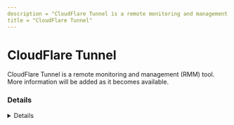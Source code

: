 ```yaml
---
description = "CloudFlare Tunnel is a remote monitoring and management (RMM) tool. More information will be added as it becomes available."
title = "CloudFlare Tunnel"
---
```




# CloudFlare Tunnel

CloudFlare Tunnel is a remote monitoring and management (RMM) tool. More information will be added as it becomes available.

### Details
<Details author={""}
         category={""}
         created={""}
         website={""}
         lastModified={"2-7-2024"}
         privileges={""}
         free={ false }
         verification={ false }
/>

#### Installation Paths
<Card code={ ["cloudflared.exe"] }/>





### Forensic Artifacts




#### Network Artifacts
<EuiSpacer size="xl"/>
<NetworkArtifactsTable data={ [{"Description": "Known remote domains", "Domains": ["cloudflare.com/products/tunnel/"], "Ports": []}] }/>




### Detections
- Detects potential network activity of CloudFlare Tunnel RMM tool
  - [Sigma Rule](https://github.com/magicsword-io/LOLRMM/blob/main/detections/sigma/cloudflare_tunnel_network_sigma.yml)
- Detects potential processes activity of CloudFlare Tunnel RMM tool
  - [Sigma Rule](https://github.com/magicsword-io/LOLRMM/blob/main/detections/sigma/cloudflare_tunnel_processes_sigma.yml)

### References
- [cloudflare.com/products/tunnel/](cloudflare.com/products/tunnel/)

